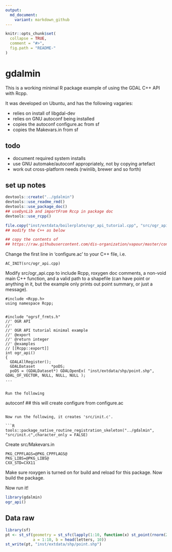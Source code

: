 ```yaml
---
output:
  md_document:
    variant: markdown_github
---
```


<!-- README.md is generated from README.Rmd. Please edit that file -->

```r
knitr::opts_chunk$set(
  collapse = TRUE,
  comment = "#>",
  fig.path = "README-"
)
```

# gdalmin

This is a working minimal R package example of using the GDAL C++ API with Rcpp. 

It was developed on Ubuntu, and has the following vagaries: 

* relies on install of libgdal-dev
* relies on GNU autoconf being installed
* copies the autoconf configure.ac from sf
* copies the Makevars.in from sf

## todo

* document required system installs 
* use GNU automake/autoconf appropriately, not by copying artefact 
* work out cross-platform needs (rwinlib, brewer and so forth)


## set up notes

```R
devtools::create("../gdalmin")
devtools::use_readme_rmd()
devtools::use_package_doc()
## useDynLib and importFrom Rccp in package doc
devtools::use_rcpp()

file.copy("inst/extdata/boilerplate/ogr_api_tutorial.cpp", "src/ogr_api.cpp", overwrite = TRUE)
## modify the C++ as below

## copy the contents of 
## https://raw.githubusercontent.com/dis-organization/vapour/master/configure.ac to configure.ac
```

Change the first line in 'configure.ac' to your C++ file, i.e. 

```
AC_INIT(src/ogr_api.cpp)

```

Modify src/ogr_api.cpp to include Rcpp, roxygen doc comments, a non-void main C++ function, and a valid path to a shapefile (can have point or anything in it, but the
example only prints out point summary, or just a message). 


```
#include <Rcpp.h>
using namespace Rcpp;


#include "ogrsf_frmts.h"
//' OGR API
//'
//' OGR API tutorial minimal example
//' @export
//' @return integer
//' @examples
// [[Rcpp::export]]
int ogr_api()
{
  GDALAllRegister();
  GDALDataset       *poDS;
  poDS = (GDALDataset*) GDALOpenEx( "inst/extdata/shp/point.shp", GDAL_OF_VECTOR, NULL, NULL, NULL );
...


Run the following

```
autoconf  ## this will create configure from configure.ac
```

Now run the following, it creates 'src/init.c'. 

```R
tools::package_native_routine_registration_skeleton("../gdalmin", "src/init.c",character_only = FALSE)
```

Create src/Makevars.in

```
PKG_CPPFLAGS=@PKG_CPPFLAGS@
PKG_LIBS=@PKG_LIBS@
CXX_STD=CXX11
```

Make sure roxygen is turned on for build and reload for this package. Now build the package.


Now run it!

```r
library(gdalmin)
ogr_api()
```
## Data raw

```R
library(sf)
pt <- st_sf(geometry = st_sfc(lapply(1:10, function(x) st_point(rnorm(2))), crs  = 3031), 
            a = 1:10, b = head(letters, 10))
st_write(pt, "inst/extdata/shp/point.shp")
```
